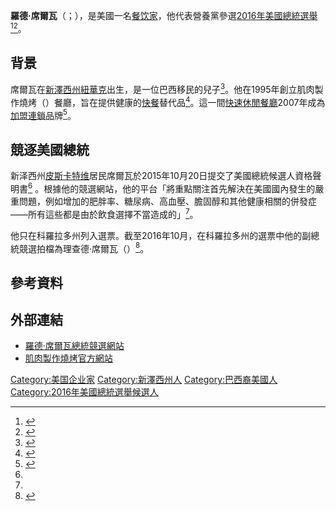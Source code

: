 {{多個問題|
{{Expand|time=2016-11-09T14:21:14+00:00}}
{{请求翻译|time=2016-11-09T14:21:14+00:00}}
}}
{{Infobox person
|name	        = 羅德·席爾瓦<br>Rod Silva
|image          =
|caption        = 
|birth_date     = {{birth year and age|1972}}
|birth_place    = {{USA}}[[新澤西州|新澤西州]][[紐華克_(新澤西州)|紐華克]]
|death_date     = 
|death_place    = 
|nationality    = {{USA}}
|ethnicity   = 巴西裔美國人
|party          = 營養黨
|alma_mater     = 
|religion       = 
|spouse         = 
|occupation     = 商人、政治人物
|years_active   = 
|known_for      = 肌肉製作燒烤創辦人
|website        = 
}}

'''羅德·席爾瓦'''（{{lang-en|Rod Silva}}；{{bd|1972年||}}），是美國一名[[餐饮家|餐饮家]]，他代表營養黨參選[[2016年美國總統選舉|2016年美國總統選舉]]<ref name="fec">{{cite web |last1=Silva |first1=Rod |title=FEC Form 2: Statement of Candidacy |url=http://docquery.fec.gov/pdf/407/201510209003140407/201510209003140407.pdf |website=[[Federal_Election_Commission|fec.gov]] |accessdate=2015-12-22 |date=2015-10-20 |archive-date=2019-04-27 |archive-url=https://web.archive.org/web/20190427072353/http://docquery.fec.gov/pdf/407/201510209003140407/201510209003140407.pdf |dead-url=no }}</ref><ref name="silva2016">{{cite web |last1=Silva |first1=Rod |title=My fellow Americans |url=http://rodsilva2016.com/ |website=Rod Silva for President 2016 |accessdate=2015-12-22 |archive-url=https://web.archive.org/web/20151223171640/http://rodsilva2016.com/ |archive-date=2015-12-23 |dead-url=yes }}</ref>。

==背景==
席爾瓦在[[新澤西州|新澤西州]][[紐華克_(新澤西州)|紐華克]]出生，是一位巴西移民的兒子<ref>{{cite web |last1=Ferreira |first1=Leonardo |title=Filho de brasileiros em New Jersey é candidato a presidente dos EUA |url=http://www.brazilianvoice.com/bv_noticias/filho-de-brasileiros-em-new-jersey-e-candidato-a-presidente-dos-eua.html |website=Brazilian Voice |accessdate=2015-12-23 |language=pt |date=2015-11-09 |deadurl=yes |archiveurl=https://web.archive.org/web/20151226194224/http://www.brazilianvoice.com/bv_noticias/filho-de-brasileiros-em-new-jersey-e-candidato-a-presidente-dos-eua.html |archivedate=2015年12月26日 |df= }}</ref>。他在1995年創立肌肉製作燒烤（{{lang|en|Muscle Maker Grill}}）餐廳，旨在提供健康的[[快餐|快餐]]替代品<ref>{{cite news |last1=Reysen |first1=Jamie |title=Muscle Maker Grill founder Rod Silva enters presidential race, pledges to 'make America healthy again' |url=http://www.amny.com/news/muscle-maker-grill-founder-rod-silva-enters-presidential-race-pledges-to-make-america-healthy-again-1.11053722 |accessdate=2015-12-23 |work=[[AM_New_York|AM New York]] |date=2015-11-03 |archive-date=2019-10-04 |archive-url=https://web.archive.org/web/20191004012609/https://www.amny.com/news/muscle-maker-grill-founder-rod-silva-enters-presidential-race-pledges-to-make-america-healthy-again-1.11053722 |dead-url=no }}</ref>。這一間[[快速休閒餐廳|快速休閒餐廳]]2007年成為[[加盟連鎖|加盟連鎖]]品牌<ref>{{cite web |last1=Crouch |first1=Sudie |title=Muscle Maker Grill Promotes Morgan To President And CEO |url=http://www.shelbyfoodservice.com/2015/10/23/muscle-maker-grill-promotes-morgan-to-president-and-ceo/ |website=Shelby Food Service |accessdate=2015-12-23 |date=2015-10-23 }}{{dead link|date=2018年1月 |bot=InternetArchiveBot |fix-attempted=yes }}</ref>。

==競逐美國總統==
新泽西州[[皮斯卡特维_(新泽西州)|皮斯卡特维]]居民席爾瓦於2015年10月20日提交了美國總統候選人資格聲明書<ref name="fec"/> 。根據他的競選網站，他的平台「將重點關注首先解決在美國國內發生的嚴重問題，例如增加的肥胖率、糖尿病、高血壓、膽固醇和其他健康相關的併發症——所有這些都是由於飲食選擇不當造成的」<ref name="silva2016"/>。

他只在科羅拉多州列入選票。截至2016年10月，在科羅拉多州的選票中他的副總統競選拍檔為理查德·席爾瓦（{{lang|en|Richard Silva}}）<ref>{{cite web |last1=Winger |first1=Richard |authorlink1=Richard Winger |title=Nutrition Party Announces Presidential Candidate, and Qualifies Him for Colorado Ballot |url=http://ballot-access.org/2015/12/22/nutrition-party-announces-presidential-candidates-and-qualifies-him-for-colorado-ballot/ |website=[[Ballot_Access_News|Ballot Access News]] |accessdate=2015-12-22 |date=2015-12-22 |archive-date=2015-12-23 |archive-url=https://web.archive.org/web/20151223144544/http://ballot-access.org/2015/12/22/nutrition-party-announces-presidential-candidates-and-qualifies-him-for-colorado-ballot/ |dead-url=no }}</ref>。

==參考資料==
{{reflist}}

==外部連結==
*[https://web.archive.org/web/20151223171640/http://rodsilva2016.com/ 羅德·席爾瓦總統競選網站]
*[http://www.musclemakergrill.com/ 肌肉製作燒烤官方網站] {{Wayback|url=http://www.musclemakergrill.com/ |date=20210418083520 }}

{{Authority control}}
{{DEFAULTSORT:Silva, Rod}}

[[Category:美国企业家|Category:美国企业家]]
[[Category:新澤西州人|Category:新澤西州人]]
[[Category:巴西裔美國人|Category:巴西裔美國人]]
[[Category:2016年美國總統選舉候選人|Category:2016年美國總統選舉候選人]]